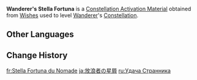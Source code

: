 {{Item Infobox
|id           = 1175
|image        = Item Stella Fortuna (5 Star).png
|type         = Constellation Activation Materials
|group        = Stella Fortuna
|quality      = 5
|description  = [[Wanderer]]'s Constellation Activation Material
|source1      = [[Wishes]]
}}
'''Wanderer's Stella Fortuna''' is a [[Constellation Activation Material]] obtained from [[Wishes]] used to level [[Wanderer]]'s [[Constellation]].

==Other Languages==
{{Other Languages|default_hidden=1
|en      = Wanderer's Stella Fortuna
|zhs     = 流浪者的命星
|zhs_rm  = Liúlàng-zhě de Mìngxīng
|zht     = 流浪者的命星
|zht_rm  = Liúlàng-zhě de Mìngxīng
|ja      = 放浪者の星屑
|ja_rm   = Hourousha no Hoshikuzu
|ko      = 방랑자<->의 운명<->의 별
|es      = Stella Fortuna del Trotamundos
|fr      = Stella Fortuna du Nomade
|ru      = Удача Странника
|th      = ดวงดาวแห่งชีวิตของผู้พเนจร
|th_rm   = Duangdao haeng Chiwit khong Wanderer
|vi      = Chòm Sao Của Kẻ Lang Thang
|de      = Stella Fortuna des Wanderers
|id      = Wanderer's Stella Fortuna
|pt      = Stella Fortuna do Andarilho
|tr      = Avare'nin Yaşam Yıldızı
|it      = Stella Fortuna del Vagabondo
}}

==Change History==
{{Change History|3.3}}

[[fr:Stella Fortuna du Nomade]]
[[ja:放浪者の星屑]]
[[ru:Удача Странника]]